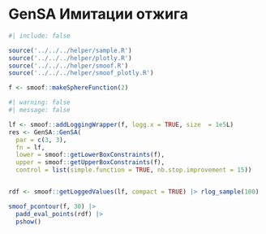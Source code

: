 # GenSA Имитации отжига {#sec-r-tools-solver-evolutionary}

```r
#| include: false

source('../../../helper/sample.R')
source('../../../helper/plotly.R')
source('../../../helper/smoof.R')
source('../../../helper/smoof_plotly.R')
```

```r
f <- smoof::makeSphereFunction(2)
```

```r
#| warning: false
#| message: false

lf <- smoof::addLoggingWrapper(f, logg.x = TRUE, size  = 1e5L)
res <- GenSA::GenSA(
  par = c(3, 3),
  fn = lf,
  lower = smoof::getLowerBoxConstraints(f),
  upper = smoof::getUpperBoxConstraints(f),
  control = list(simple.function = TRUE, nb.stop.improvement = 15))


rdf <- smoof::getLoggedValues(lf, compact = TRUE) |> rlog_sample(100)

smoof_pcontour(f, 30) |> 
  padd_eval_points(rdf) |>
  pshow()
```
